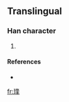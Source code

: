 ==Translingual==

===Han character===
{{Han char|rn=96|rad=玉|as=07|sn=11|four=|canj=一土竹水十 (MGHEJ)}}

# {{defn|Han|sort=玉07}}

====References====
* {{Han ref|kx=0733.151|hdz=21118.061|uh=7412|ud=29714}}

[[fr:琒]]